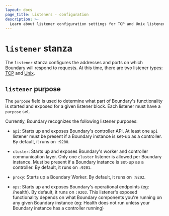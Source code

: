 ```yaml
---
layout: docs
page_title: Listeners - configuration
description: >-
  Learn about listener configuration settings for TCP and Unix listeners. Configure the addresses and ports on which Boundary responds to requests.
---
```


# `listener` stanza

The `listener` stanza configures the addresses and ports on which Boundary will
respond to requests. At this time, there are two listener types:
[TCP](/boundary/docs/configuration/listener/tcp) and [Unix](/boundary/docs/configuration/listener/unix).


## `listener` purpose

The `purpose` field is used to determine what part of Boundary's functionality is
started and exposed for a given listener block. Each listener must have a `purpose` set.

Currently, Boundary recognizes the following listener purposes:

- `api`: Starts up and exposes Boundary's controller API.
  At least one `api` listener must be present if a Boundary
  instance is set-up as a controller.
  By default, it runs on `:9200`.

- `cluster`: Starts up and exposes Boundary's worker and
  controller communication layer. Only one `cluster` listener
  is allowed per Boundary instance. Must be present if a Boundary
  instance is set-up as a controller.
  By default, it runs on `:9201`.

- `proxy`: Starts up a Boundary Worker. By default, it runs
on `:9202`.

- `ops`: Starts up and exposes Boundary's operational
endpoints (eg: /health). By default, it runs on `:9203`.
This listener's exposed functionality depends on what Boundary
components you're running on any given Boundary instance (eg: Health does not
run unless your Boundary instance has a controller running)
